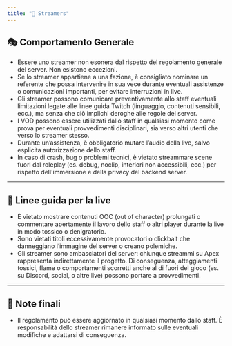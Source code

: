 ```yaml
---
title: "🎥 Streamers"
---
```


## 🎭 Comportamento Generale

- Essere uno streamer non esonera dal rispetto del regolamento generale del server. Non esistono eccezioni.
- Se lo streamer appartiene a una fazione, è consigliato nominare un referente che possa intervenire in sua vece durante eventuali assistenze o comunicazioni importanti, per evitare interruzioni in live.
- Gli streamer possono comunicare preventivamente allo staff eventuali limitazioni legate alle linee guida Twitch (linguaggio, contenuti sensibili, ecc.), ma senza che ciò implichi deroghe alle regole del server.
- I VOD possono essere utilizzati dallo staff in qualsiasi momento come prova per eventuali provvedimenti disciplinari, sia verso altri utenti che verso lo streamer stesso.
- Durante un’assistenza, è obbligatorio mutare l’audio della live, salvo esplicita autorizzazione dello staff.
- In caso di crash, bug o problemi tecnici, è vietato streammare scene fuori dal roleplay (es. debug, noclip, interiori non accessibili, ecc.) per rispetto dell'immersione e della privacy del backend server.

---

## 📢 Linee guida per la live

- È vietato mostrare contenuti OOC (out of character) prolungati o commentare apertamente il lavoro dello staff o altri player durante la live in modo tossico o denigratorio.
- Sono vietati titoli eccessivamente provocatori o clickbait che danneggiano l’immagine del server o creano polemiche.
- Gli streamer sono ambasciatori del server: chiunque streammi su Apex rappresenta indirettamente il progetto. Di conseguenza, atteggiamenti tossici, flame o comportamenti scorretti anche al di fuori del gioco (es. su Discord, social, o altre live) possono portare a provvedimenti.

---

## 📌 Note finali

- Il regolamento può essere aggiornato in qualsiasi momento dallo staff. È responsabilità dello streamer rimanere informato sulle eventuali modifiche e adattarsi di conseguenza.

